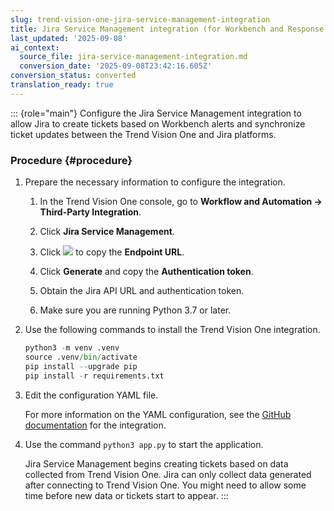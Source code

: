```yaml
---
slug: trend-vision-one-jira-service-management-integration
title: Jira Service Management integration (for Workbench and Response Management)
last_updated: '2025-09-08'
ai_context:
  source_file: jira-service-management-integration.md
  conversion_date: '2025-09-08T23:42:16.605Z'
conversion_status: converted
translation_ready: true
---
```


::: {role="main"}
Configure the Jira Service Management integration to allow Jira to create tickets based on Workbench alerts and synchronize ticket updates between the Trend Vision One and Jira platforms.

### Procedure {#procedure}

1.  Prepare the necessary information to configure the integration.

    1.  In the Trend Vision One console, go to **Workflow and Automation → Third-Party Integration**.

    2.  Click **Jira Service Management**.

    3.  Click ![](/images/dddna_summary_detection_copy=GUID-4DE35BE5-57A5-4919-BF9C-5EC95F9CA8FD=1=en-us=Low.webp) to copy the **Endpoint URL**.

    4.  Click **Generate** and copy the **Authentication token**.

    5.  Obtain the Jira API URL and authentication token.

    6.  Make sure you are running Python 3.7 or later.

2.  Use the following commands to install the Trend Vision One integration.

    ``` python
    python3 -m venv .venv
    source .venv/bin/activate
    pip install --upgrade pip
    pip install -r requirements.txt
    ```

3.  Edit the configuration YAML file.

    For more information on the YAML configuration, see the [GitHub documentation](https://github.com/trendmicro/tm-v1-connectors/tree/main/JIRA) for the integration.

4.  Use the command `python3 app.py` to start the application.

    Jira Service Management begins creating tickets based on data collected from Trend Vision One. Jira can only collect data generated after connecting to Trend Vision One. You might need to allow some time before new data or tickets start to appear.
:::
